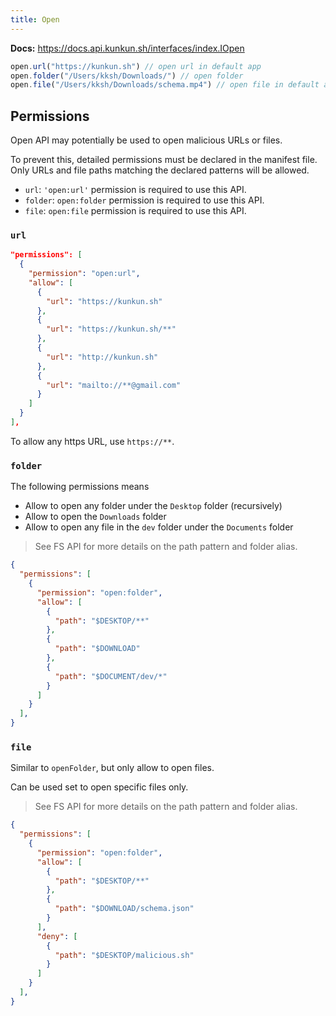 ```yaml
---
title: Open
---
```


**Docs:** https://docs.api.kunkun.sh/interfaces/index.IOpen


<ImportCodeBlock apiName="open" />

```ts
open.url("https://kunkun.sh") // open url in default app
open.folder("/Users/kksh/Downloads/") // open folder
open.file("/Users/kksh/Downloads/schema.mp4") // open file in default app
```

## Permissions

Open API may potentially be used to open malicious URLs or files. 

To prevent this, detailed permissions must be declared in the manifest file.
Only URLs and file paths matching the declared patterns will be allowed.

- `url`: `'open:url'` permission is required to use this API.
- `folder`: `open:folder` permission is required to use this API.
- `file`: `open:file` permission is required to use this API.

### `url`

```json
"permissions": [
  {
    "permission": "open:url",
    "allow": [
      {
        "url": "https://kunkun.sh"
      },
      {
        "url": "https://kunkun.sh/**"
      },
      {
        "url": "http://kunkun.sh"
      },
      {
        "url": "mailto://**@gmail.com"
      }
    ]
  }
],
```

To allow any https URL, use `https://**`.

### `folder`

The following permissions means

- Allow to open any folder under the `Desktop` folder (recursively)
- Allow to open the `Downloads` folder
- Allow to open any file in the `dev` folder under the `Documents` folder

> See FS API for more details on the path pattern and folder alias.

```json
{
  "permissions": [
    {
      "permission": "open:folder",
      "allow": [
        {
          "path": "$DESKTOP/**"
        },
        {
          "path": "$DOWNLOAD"
        },
        {
          "path": "$DOCUMENT/dev/*"
        }
      ]
    }
  ],
}
```

### `file`

Similar to `openFolder`, but only allow to open files.

Can be used set to open specific files only.

> See FS API for more details on the path pattern and folder alias.

```json
{
  "permissions": [
    {
      "permission": "open:folder",
      "allow": [
        {
          "path": "$DESKTOP/**"
        },
        {
          "path": "$DOWNLOAD/schema.json"
        }
      ],
      "deny": [
        {
          "path": "$DESKTOP/malicious.sh"
        }
      ]
    }
  ],
}
```


